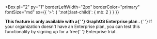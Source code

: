 
<Box
    pl="2"
    py="1"
    borderLeftWidth="2px"
    borderColor="primary"
    fontSize="md"
    sx={{
    '>': {
        ':not(:last-child)': {
        mb: 2
        }
    }
    }}
>

<Flex as="span">
  <chakra.span pl="10px" pr="10px">
    <Center h="100%">
      <EnterpriseIcon />
    </Center>
  </chakra.span>
  <Text pl="1">
    <b>
      This feature is only available with a{' '}
      <Link
        color={'tertiary'}
        href="https://www.apollographql.com/docs/graphos/enterprise/"
      >
        GraphOS Enterprise plan
      </Link>
      .
    </b>{' '}
    If your organization doesn't have an Enterprise plan, you can test this
    functionality by signing up for a free{' '}
    <Link
      color={'tertiary'}
      href="https://www.apollographql.com/docs/graphos/org/plans/#enterprise-trials"
    >
      Enterprise trial
    </Link>
    .
  </Text>
</Flex>

</Box>
